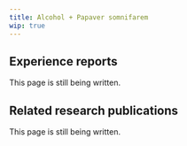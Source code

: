 ---
title: Alcohol + Papaver somnifarem
wip: true
---

## Experience reports

This page is still being written.

## Related research publications

This page is still being written.

